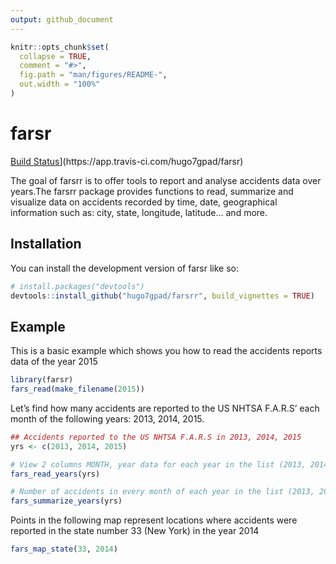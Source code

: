 ```yaml
---
output: github_document
---
```


<!-- README.md is generated from README.Rmd. Please edit that file -->

```r
knitr::opts_chunk$set(
  collapse = TRUE,
  comment = "#>",
  fig.path = "man/figures/README-",
  out.width = "100%"
)
```

# farsr

<!-- badges: start -->
[Build Status](https://app.travis-ci.com/hugo7gpad/farsr.svg?branch=main)](https://app.travis-ci.com/hugo7gpad/farsr)
<!-- badges: end -->

The goal of farsrr is to offer tools to report and analyse accidents data over years.The farsrr package provides functions to read, summarize and visualize data
on accidents recorded by time, date, geographical information such as: city,
state, longitude, latitude... and more.


## Installation

You can install the development version of farsr like so:

``` r
# install.packages("devtools")
devtools::install_github("hugo7gpad/farsrr", build_vignettes = TRUE)
```


## Example

This is a basic example which shows you how to read the accidents reports data of
the year 2015

```r
library(farsr)
fars_read(make_filename(2015))
```


Let's find how many accidents are reported to the US NHTSA F.A.R.S' each month of the following years: 2013, 2014, 2015.

```r
## Accidents reported to the US NHTSA F.A.R.S in 2013, 2014, 2015
yrs <- c(2013, 2014, 2015)

# View 2 columns MONTH, year data for each year in the list (2013, 2014, 2015)
fars_read_years(yrs)

# Number of accidents in every month of each year in the list (2013, 2014, 2015)
fars_summarize_years(yrs)
```


Points in the following map represent locations where accidents were reported 
in the state number 33 (New York) in the year 2014

```r
fars_map_state(33, 2014)
```

